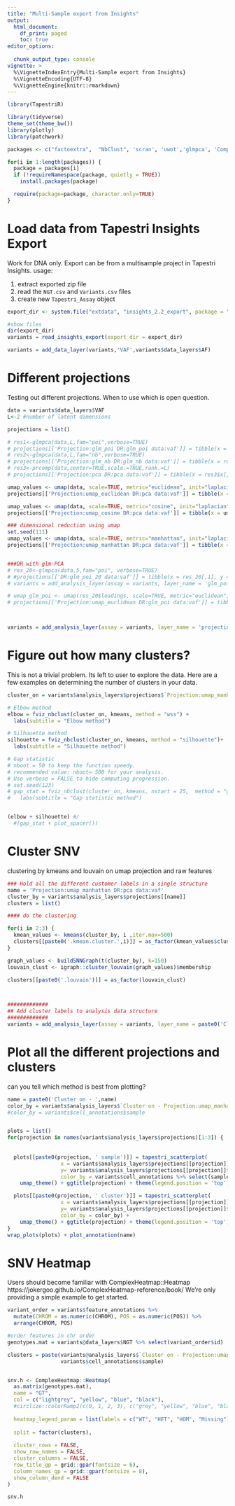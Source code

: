 ```yaml
---
title: "Multi-Sample export from Insights"
output:
  html_document:
    df_print: paged
    toc: true
editor_options: 
  
  chunk_output_type: console
vignette: >
  %\VignetteIndexEntry{Multi-Sample export from Insights}
  %\VignetteEncoding{UTF-8}
  %\VignetteEngine{knitr::rmarkdown}
---
```


```r

library(TapestriR)

library(tidyverse)
theme_set(theme_bw())
library(plotly)
library(patchwork)

packages <- c("factoextra",  "NbClust", 'scran', 'uwot','glmpca', 'ComplexHeatmap')

for(i in 1:length(packages)) {
  package = packages[i]
  if (!requireNamespace(package, quietly = TRUE))
    install.packages(package)

  require(package=package, character.only=TRUE)
}


```


# Load data from Tapestri Insights Export

Work for DNA only. Export can be from a multisample project in Tapestri Insights. 
usage:

1) extract exported zip file
2) read the `NGT.csv` and `Variants.csv` files
3) create new `Tapestri_Assay` object

```r

export_dir <- system.file("extdata", "insights_2.2_export", package = "TapestriR")

#show files
dir(export_dir)
variants = read_insights_export(export_dir = export_dir)

variants = add_data_layer(variants,'VAF',variants$data_layers$AF)


```


# Different projections

Testing out different projections. When to use which is open question. 

```r

data = variants$data_layers$VAF
L<-2 #number of latent dimensions

projections = list()

# res1<-glmpca(data,L,fam="poi",verbose=TRUE)
# projections[['Projection:glm_poi DR:glm_poi data:vaf']] = tibble(x = res1$loadings[,1], y = res1$loadings[,2])
# res2<-glmpca(data,L,fam="nb",verbose=TRUE)
# projections[['Projection:glm_nb DR:glm_nb data:vaf']] = tibble(x = res2$loadings[,1], y = res2$loadings[,2])
# res3<-prcomp(data,center=TRUE,scale.=TRUE,rank.=L)
# projections[['Projection:pca DR:pca data:vaf']] = tibble(x = res3$x[,1], y = res3$x[,2])

umap_values <- umap(data, scale=TRUE, metric="euclidean", init="laplacian", pca=20) 
projections[['Projection:umap_euclidean DR:pca data:vaf']] = tibble(x = umap_values[,1], y = umap_values[,2])

umap_values <- umap(data, scale=TRUE, metric="cosine", init="laplacian", pca=20) 
projections[['Projection:umap_cosine DR:pca data:vaf']] = tibble(x = umap_values[,1], y = umap_values[,2])

### dimensional reduction using umap
set.seed(111)
umap_values <- umap(data, scale=TRUE, metric="manhattan", init="laplacian", pca=20) 
projections[['Projection:umap_manhattan DR:pca data:vaf']] = tibble(x = umap_values[,1], y = umap_values[,2])


###DR with glm-PCA
# res_20<-glmpca(data,5,fam="poi", verbose=TRUE)
# #projections[['DR:glm_poi_20 data:vaf']] = tibble(x = res_20[,1], y = res_20[,2])
# variants = add_analysis_layer(assay = variants, layer_name = 'glm_poi_5', as_tibble(res_20$loadings))

# umap_glm_poi <- umap(res_20$loadings, scale=TRUE, metric="euclidean", init="laplacian")
# projections[['Projection:umap_euclidean DR:glm_poi data:vaf']] = tibble(x = umap_glm_poi[,1], y = umap_glm_poi[,2])



variants = add_analysis_layer(assay = variants, layer_name = 'projections', as_tibble(projections))


```



# Figure out how many clusters?

This is not a trivial problem. Its left to user to explore the data. Here are a few examples on determining the number of clusters in your data. 

```r

cluster_on = variants$analysis_layers$projections$`Projection:umap_manhattan DR:pca data:vaf`

# Elbow method
elbow = fviz_nbclust(cluster_on, kmeans, method = "wss") +
  labs(subtitle = "Elbow method")

# Silhouette method
silhouette = fviz_nbclust(cluster_on, kmeans, method = "silhouette")+
  labs(subtitle = "Silhouette method")

# Gap statistic
# nboot = 50 to keep the function speedy. 
# recommended value: nboot= 500 for your analysis.
# Use verbose = FALSE to hide computing progression.
# set.seed(123)
# gap_stat = fviz_nbclust(cluster_on, kmeans, nstart = 25,  method = "gap_stat", nboot = 25)+
#   labs(subtitle = "Gap statistic method")


(elbow + silhouette) #/ 
  #(gap_stat + plot_spacer())

```


# Cluster SNV

clustering by kmeans and louvain on umap projection and raw features

```r

### Hold all the different customer labels in a single structure
name = 'Projection:umap_manhattan DR:pca data:vaf'
cluster_by = variants$analysis_layers$projections[[name]]
clusters = list()

#### do the clustering

for(i in 2:3) {
  kmean_values <- kmeans(cluster_by, i ,iter.max=500)
  clusters[[paste0('.kmean.cluster.',i)]] = as_factor(kmean_values$cluster)
}

graph_values <- buildSNNGraph(t(cluster_by), k=150)
louvain_clust <- igraph::cluster_louvain(graph_values)$membership

clusters[[paste0('.louvain')]] = as_factor(louvain_clust)



#############
## Add cluster labels to analysis data structure
#############
variants = add_analysis_layer(assay = variants, layer_name = paste0('Cluster on - ',name), as_tibble(clusters))


```

# Plot all the different projections and clusters

can you tell which method is best from plotting? 

```r


name = paste0('Cluster on - ',name)
color_by = variants$analysis_layers$`Cluster on - Projection:umap_manhattan DR:pca data:vaf`$.kmean.cluster.2
#color_by = variants$cell_annotations$sample


plots = list()
for(projection in names(variants$analysis_layers$projections)[1:3]) {
  
  
  plots[[paste0(projection, ' sample')]] = tapestri_scatterplot(
                 x = variants$analysis_layers$projections[[projection]]$x, 
                 y= variants$analysis_layers$projections[[projection]]$y, 
                 color_by = variants$cell_annotations %>% select(sample)) + 
    umap_theme() + ggtitle(projection) + theme(legend.position = 'top')

  plots[[paste0(projection, ' cluster')]] = tapestri_scatterplot(
                 x = variants$analysis_layers$projections[[projection]]$x, 
                 y= variants$analysis_layers$projections[[projection]]$y, 
                 color_by = color_by) + 
    umap_theme() + ggtitle(projection) + theme(legend.position = 'top')
}
wrap_plots(plots) + plot_annotation(name)


```


# SNV Heatmap

Users should become familiar with ComplexHeatmap::Heatmap https://jokergoo.github.io/ComplexHeatmap-reference/book/ 
We're only providing a simple example to get started.

```r
variant_order = variants$feature_annotations %>%
  mutate(CHROM = as.numeric(CHROM), POS = as.numeric(POS)) %>%
  arrange(CHROM, POS)

#order features in chr order
genotypes.mat = variants@data_layers$NGT %>% select(variant_order$id)

clusters = paste(variants@analysis_layers$`Cluster on - Projection:umap_manhattan DR:pca data:vaf`$.kmean.cluster.2, 
                 variants$cell_annotations$sample)


snv.h <- ComplexHeatmap::Heatmap(
  as.matrix(genotypes.mat),
  name = "GT",
  col = c("lightgrey", "yellow", "blue", "black"),
  #circlize::colorRamp2(c(0, 1, 2, 3), c("grey", "yellow", "blue", "black"))
  
  heatmap_legend_param = list(labels = c("WT", "HET", "HOM", "Missing")),
  
  split = factor(clusters),
  
  cluster_rows = FALSE,
  show_row_names = FALSE,
  cluster_columns = FALSE,
  row_title_gp = grid::gpar(fontsize = 6),
  column_names_gp = grid::gpar(fontsize = 8),
  show_column_dend = FALSE
)

snv.h


```


